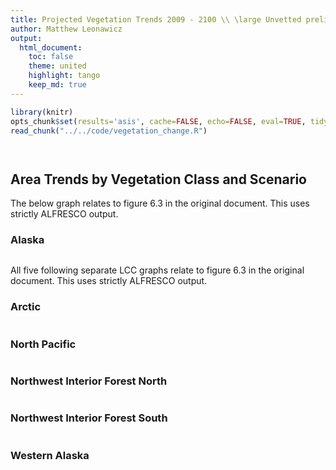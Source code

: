 ```yaml
---
title: Projected Vegetation Trends 2009 - 2100 \\ \large Unvetted preliminary rush draft from developmental code
author: Matthew Leonawicz
output:
  html_document:
    toc: false
    theme: united
    highlight: tango
    keep_md: true
---
```


```r
library(knitr)
opts_chunk$set(results='asis', cache=FALSE, echo=FALSE, eval=TRUE, tidy=TRUE, message=FALSE, warning=FALSE)
read_chunk("../../code/vegetation_change.R")
```

```r
```

```r
```

## Area Trends by Vegetation Class and Scenario
The below graph relates to figure 6.3 in the original document.
This uses strictly ALFRESCO output.

### Alaska
```r
```

All five following separate LCC graphs relate to figure 6.3 in the original document.
This uses strictly ALFRESCO output.

### Arctic
```r
```

### North Pacific
```r
```

### Northwest Interior Forest North
```r
```

### Northwest Interior Forest South
```r
```

### Western Alaska
```r
```

